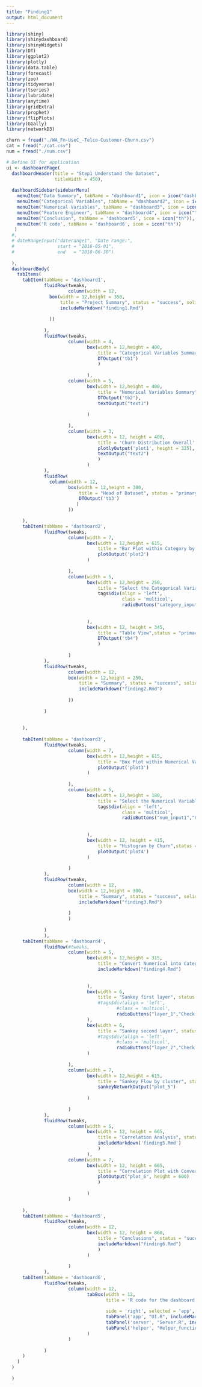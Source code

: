 ```yaml
---
title: "Finding1"
output: html_document
---
```

```r

library(shiny)
library(shinydashboard)
library(shinyWidgets)
library(DT)
library(ggplot2)
library(plotly)
library(data.table)
library(forecast)
library(zoo)
library(tidyverse)
library(tseries)
library(lubridate)
library(anytime)
library(gridExtra)
library(prophet)
library(flipPlots)
library(GGally)
library(networkD3)

churn = fread("./WA_Fn-UseC_-Telco-Customer-Churn.csv")
cat = fread("./cat.csv")
num = fread("./num.csv")

# Define UI for application 
ui <- dashboardPage(
  dashboardHeader(title = "Step1 Understand the Dataset",
                  titleWidth = 450),
  
  dashboardSidebar(sidebarMenu(
    menuItem("Data Summary", tabName = "dashboard1", icon = icon("dashboard")),
    menuItem("Categorical Variables", tabName = "dashboard2", icon = icon("th")),
    menuItem("Numerical Variables", tabName = "dashboard3", icon = icon("th")),
    menuItem("Feature Engineer", tabName = "dashboard4", icon = icon("th")),
    menuItem("Conclusion", tabName = 'dashboard5', icon = icon("th")),
    menuItem('R code', tabName = 'dashboard6', icon = icon("th"))
   )
  #,
  # dateRangeInput("daterange1", "Date range:",
  #                start = "2016-05-01",
  #                end   = "2018-06-30")
  
  ),
  dashboardBody(
    tabItems(
      tabItem(tabName = 'dashboard1',
              fluidRow(tweaks,
                       column(width = 12,
                box(width = 12,height = 350,
                    title = "Project Summary", status = "success", solidHeader = TRUE,
                    includeMarkdown("finding1.Rmd")
                    
                ))
                
              ),
              fluidRow(tweaks,
                       column(width = 4,
                              box(width = 12,height = 400,
                                  title = "Categorical Variables Summary", status = "primary", solidHeader = TRUE,
                                  DTOutput('tb1')
                                  )
                                  
                              ),
                       column(width = 5,
                              box(width = 12,height = 400,
                                  title = "Numerical Variables Summary", status = "primary", solidHeader = TRUE,
                                  DTOutput('tb2'),
                                  textOutput("text1")
                                  
                              )
                              
                       ),
                       column(width = 3,
                              box(width = 12, height = 400,
                                  title = 'Churn Distribution Overall', status = 'warning', solidHeader = TRUE,
                                  plotlyOutput('plot1', height = 325),
                                  textOutput("text2")
                                  )
                              )
              ),
              fluidRow(
                column(width = 12,
                       box(width = 12,height = 380,
                           title = "Head of Dataset", status = "primary", solidHeader = TRUE,
                           DTOutput('tb3')
                          )
                       ))

      ),
      tabItem(tabName = 'dashboard2',
              fluidRow(tweaks,
                       column(width = 7,
                              box(width = 12,height = 615,
                                  title = "Bar Plot within Category by Churn", status = "primary", solidHeader = TRUE,
                                  plotOutput('plot2')
                              )
                              
                       ),
                       column(width = 5,
                              box(width = 12,height = 250,
                                  title = "Select the Categorical Variables", status = "primary", solidHeader = TRUE,
                                  tags$div(align = 'left', 
                                           class = 'multicol', 
                                           radioButtons("category_input1","Check Below:",category_choices, selected = category_selected))
                                  
                                  
                              ),
                              box(width = 12, height = 345,
                                  title = "Table View",status = "primary", solidHeader = TRUE,
                                  DTOutput('tb4')
                                  )
                              
                       )
              ),
              fluidRow(tweaks,
                       column(width = 12,
                       box(width = 12,height = 250,
                           title = "Summary", status = "success", solidHeader = TRUE,
                           includeMarkdown("finding2.Rmd")
                           
                       ))
                       
              )              
              
              
      ),
      
      tabItem(tabName = 'dashboard3',
              fluidRow(tweaks,
                       column(width = 7,
                              box(width = 12,height = 615,
                                  title = "Box Plot within Numerical Vars by Churn", status = "primary", solidHeader = TRUE,
                                  plotOutput('plot3')
                              )
                              
                       ),
                       column(width = 5,
                              box(width = 12,height = 180,
                                  title = "Select the Numerical Variables", status = "primary", solidHeader = TRUE,
                                  tags$div(align = 'left', 
                                           class = 'multicol', 
                                           radioButtons("num_input1","Check Below:",num_choices, selected = num_selected))
                                  
                                  
                              ),
                              box(width = 12, height = 415,
                                  title = "Histogram by Churn",status = "warning", solidHeader = TRUE,
                                  plotOutput('plot4')
                              )
                              
                       )
              ),
              fluidRow(tweaks,
                       column(width = 12,
                       box(width = 12,height = 300,
                           title = "Summary", status = "success", solidHeader = TRUE,
                           includeMarkdown("finding3.Rmd")
                           
                       )
                       )
                       
              )              
              ),
      tabItem(tabName = 'dashboard4',
              fluidRow(#tweaks,
                       column(width = 5,
                              box(width = 12,height = 315,
                                  title = "Convert Numerical into Categorical", status = "primary", solidHeader = TRUE,
                                  includeMarkdown("finding4.Rmd")
                                  
                                  
                              ),
                              box(width = 6,
                                  title = "Sankey first layer", status = "warning", solidHeader = TRUE,
                                  #tags$div(align = 'left', 
                                         #class = 'multicol',
                                         radioButtons("layer_1","Check below:",layer1_choices, selected = layer1_selected)#)
                              ),
                              box(width = 6,
                                  title = "Sankey second layer", status = "warning", solidHeader = TRUE,
                                  #tags$div(align = 'left', 
                                         #class = 'multicol',
                                         radioButtons("layer_2","Check below:",layer2_choices, selected = layer2_selected)#)
                              )
                              
                       ),
                       column(width = 7,
                              box(width = 12,height = 615,
                                  title = "Sankey Flow by cluster", status = "warning", solidHeader = TRUE,
                                  sankeyNetworkOutput("plot_5")
                                  
                              )
                              
                       )
              ),
              fluidRow(tweaks,
                       column(width = 5,
                              box(width = 12, height = 665,
                                  title = "Correlation Analysis", status = "success", solidHeader = TRUE,
                                  includeMarkdown('finding5.Rmd')
                                  )
                              ),
                       column(width = 7,
                              box(width = 12, height = 665,
                                  title = "Correlation Plot with Converted Numeric", status = "success", solidHeader = TRUE,
                                  plotOutput("plot_6", height = 600)
                                  )
                       
                              )
                       )
              
      ),
      tabItem(tabName = 'dashboard5',
              fluidRow(tweaks,
                       column(width = 12,
                              box(width = 12, height = 860,
                                  title = "Conclusions", status = "success", solidHeader = TRUE,
                                  includeMarkdown("finding6.Rmd")
                                  )
                              )
                       
                       )
              ),
      tabItem(tabName = 'dashboard6',
              fluidRow(tweaks,
                       column(width = 12,
                              tabBox(width = 12,
                                     title = 'R code for the dashboard',
                                     
                                     side = 'right', selected = 'app',
                                     tabPanel('app', "UI.R", includeMarkdown("ui.Rmd")),
                                     tabPanel('server', "Server.R", includeMarkdown("server.Rmd")),
                                     tabPanel('helper', "Helper_function.R", includeMarkdown("helper_function.Rmd"))
                              )
                       )
                       
              )
      )    
    )
  )
  
  )


```

